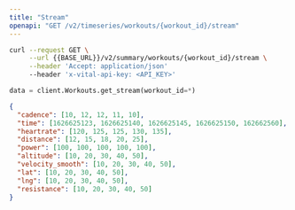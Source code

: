 ```yaml
---
title: "Stream"
openapi: "GET /v2/timeseries/workouts/{workout_id}/stream"
---
```


<RequestExample>

```bash Bash
curl --request GET \
     --url {{BASE_URL}}/v2/summary/workouts/{workout_id}/stream \
     --header 'Accept: application/json'
     --header 'x-vital-api-key: <API_KEY>'
```

```python Python
data = client.Workouts.get_stream(workout_id=*)
```

</RequestExample>

<ResponseExample>

```json Example
{
  "cadence": [10, 12, 12, 11, 10],
  "time": [1626625123, 1626625140, 1626625145, 1626625150, 162662560],
  "heartrate": [120, 125, 125, 130, 135],
  "distance": [12, 15, 18, 20, 25],
  "power": [100, 100, 100, 100, 100],
  "altitude": [10, 20, 30, 40, 50],
  "velocity_smooth": [10, 20, 30, 40, 50],
  "lat": [10, 20, 30, 40, 50],
  "lng": [10, 20, 30, 40, 50],
  "resistance": [10, 20, 30, 40, 50]
}
```

</ResponseExample>
